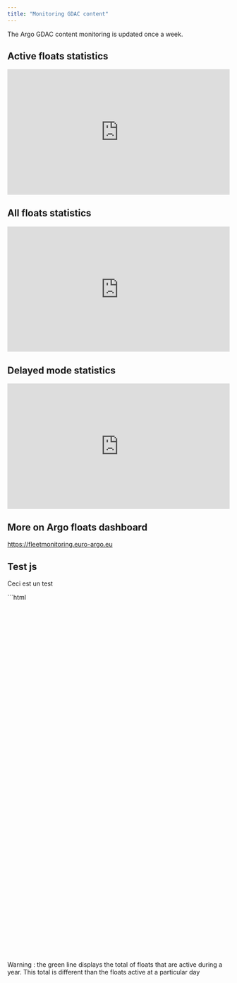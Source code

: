 ```yaml
---
title: "Monitoring GDAC content"
---
```

The Argo GDAC content monitoring is updated once a week.

## Active floats statistics
<div style="position: relative; padding-top: 56.25%; /* Ratio 16:9 (9/16 * 100) */ height: 0; overflow: hidden;">
  <iframe src="https://co.ifremer.fr/co/co040702/co-argoGdac/web/argoActiveStats.html" style="position: absolute; top: 0; left: 0; width: 100%; height: 100%; border:0;"></iframe>
</div>

## All floats statistics
<div style="position: relative; padding-top: 56.25%; /* Ratio 16:9 (9/16 * 100) */ height: 0; overflow: hidden;">
  <iframe src="https://co.ifremer.fr/co/co040702/co-argoGdac/web/argoStats.html" style="position: absolute; top: 0; left: 0; width: 100%; height: 100%; border:0;"></iframe>
</div>

## Delayed mode statistics
<div style="position: relative; padding-top: 56.25%; /* Ratio 16:9 (9/16 * 100) */ height: 0; overflow: hidden;">
  <iframe src="https://co.ifremer.fr/co/co040702/co-argoGdac/web/argoDelayedStats.html" style="position: absolute; top: 0; left: 0; width: 100%; height: 100%; border:0;"></iframe>
</div>

## More on Argo floats dashboard
<a href="https://fleetmonitoring.euro-argo.eu" target="_blank" rel="noopener noreferrer">https://fleetmonitoring.euro-argo.eu</a>

## Test js
Ceci est un test

```html
<html>
	<head>
		<meta charset="utf-8" />
		<link rel="stylesheet" type="text/css" href="/assets/css/styles.css" />
		<script src="https://ajax.googleapis.com/ajax/libs/jquery/1.8.2/jquery.min.js"></script>
		<script src="https://code.highcharts.com/highcharts.js"></script>
		<script src="https://code.highcharts.com/modules/exporting.js"></script>
		<script type="text/javascript" src="/local/path/to/firebug-lite.js"></script>
		<script src="/assets/js/statisticGdac.js"></script>
		<title>Active floats statistics</title>
	</head>
	<body>
		<div id="active_pie_graph" style="width:100%; height:400px;"></div>
		<div id="Histogram" style="width:100%; height:400px;"></div>
		<p class="warning" >Warning : the green line displays the total of floats that are active during a year. This total is different than the floats active at a particular day</p>
		<div id="Histogram_percent" style="width:100%; height:400px;"></div>
	</body>
</html>